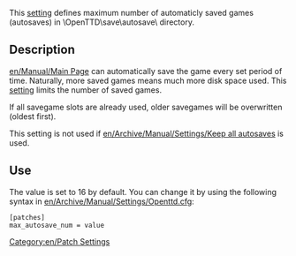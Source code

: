 [[Category:en/Patch Settings]]

This [[en/Archive/Manual/Settings/Advanced Settings|setting]] defines maximum number of automaticly saved games (autosaves) in \OpenTTD\save\autosave\ directory.  

== Description ==

[[en/Manual/Main Page]] can automatically save the game every set period of time. Naturally, more saved games means much more disk space used. This [[en/Archive/Manual/Settings/Advanced Settings|setting]] limits the number of saved games.

If all savegame slots are already used, older savegames will be overwritten (oldest first).

This setting is not used if [[en/Archive/Manual/Settings/Keep all autosaves]] is used.

== Use ==

The value is set to 16 by default. You can change it by using the following syntax in [[en/Archive/Manual/Settings/Openttd.cfg]]:
<pre>[patches]
max_autosave_num = value</pre>